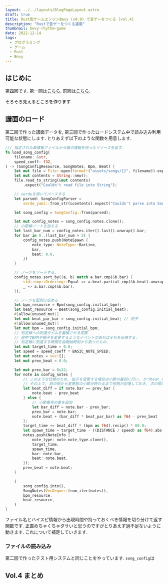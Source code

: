 ```yaml
---
layout: ../../layouts/BlogPageLayout.astro
draft: true
title: Rust製ゲームエンジンBevy (v0.9) で音ゲーをつくる [vol.4]
description: "Rustで音ゲーをつくる連載"
thumbnail: bevy-rhythm-game
date: 2022-12-14
tags:
  - プログラミング
  - ゲーム
  - Rust
  - Bevy
---
```


## はじめに

第四回です.
第一回は[こちら]().
前回は[こちら]().

そろそろ見えるところを作ります.

## 譜面のロード

第二回で作った譜面データを, 第三回で作ったロードシステム中で読み込み利用可能な状態にします.
とりあえず以下のような関数を用意します.

```rust :src/systems/load.rs
/// 指定された曲情報ファイルから曲の情報を持ったリソースを返す.
fn load_song_config(
    filename: &str,
    speed_coeff: f32,
) -> (SongConfigResource, SongNotes, Bpm, Beat) {
    let mut file = File::open(format!("assets/songs/{}", filename)).expect("Couldn't open file");
    let mut contents = String::new();
    file.read_to_string(&mut contents)
        .expect("Couldn't read file into String");

    // serdeを用いてパースする
    let parsed: SongConfigParser =
        serde_yaml::from_str(&contents).expect("Couldn't parse into SongConfigParser");

    let song_config = SongConfig::from(parsed);

    let mut config_notes = song_config.notes.clone();
    // 小節線ノートを加える
    let last_bar_num = config_notes.iter().last().unwrap().bar;
    for bar in 0..(last_bar_num + 2) {
        config_notes.push(NoteSpawn {
            note_type: NoteType::BarLine,
            bar,
            beat: 0.0,
        })
    }

    // ノーツをソートする.
    config_notes.sort_by(|a, b| match a.bar.cmp(&b.bar) {
        std::cmp::Ordering::Equal => a.beat.partial_cmp(&b.beat).unwrap(),
        _ => a.bar.cmp(&b.bar),
    });

    // ノーツを配列に収める
    let bpm_resource = Bpm(song_config.initial_bpm);
    let beat_resource = Beat(song_config.initial_beat);
    #[allow(unused_mut)]
    let mut beat_par_bar = song_config.initial_beat; // 拍子
    #[allow(unused_mut)]
    let mut bpm = song_config.initial_bpm;
    // 判定線への到達タイムを蓄積させる変数
    // 途中でBPMや拍子を変更するようなイベントがあればそれを反映する.
    // 判定線に到達する時間を曲開始時刻から測ったもの.
    let mut target_time = 0.0;
    let speed = speed_coeff * BASIC_NOTE_SPEED;
    let mut notes = vec![];
    let mut prev_beat = 0.0;

    let mut prev_bar = 0u32;
    for note in config_notes {
        // このような仕様のため, 拍子を変更する場合は小節の最初に行い, かつbeat_diffの計算の前に行う.
        // その上で, 前の拍から変更前の小節が終わるまで何拍か記憶しておき, 次の拍に足し合わせる作業が必要.
        let beat_diff = if note.bar == prev_bar {
            note.beat - prev_beat
        } else {
            // 小節番号の差を追加
            let bar_diff = note.bar - prev_bar;
            prev_bar = note.bar;
            note.beat + (bar_diff * beat_par_bar) as f64 - prev_beat
        };
        target_time += beat_diff * (bpm as f64).recip() * 60.0;
        let spawn_time = target_time - ((DISTANCE / speed) as f64).abs();
        notes.push(NoteInfo {
            note_type: note.note_type.clone(),
            target_time,
            spawn_time,
            bar: note.bar,
            beat: note.beat,
        });
        prev_beat = note.beat;
    }

    (
        song_config.into(),
        SongNotes(VecDeque::from_iter(notes)),
        bpm_resource,
        beat_resource,
    )
}
```

ファイル名とハイスピ情報から出現時間や持っておくべき情報を切り分けて返す関数です.
正直めちゃくちゃダサいと思うのですがとりあえず過不足ないように動きます.
これについて補足していきます.

### ファイルの読み込み

第二回で作ったテスト用システムと同じことをやっています.
`song_config`は

## Vol.4 まとめ

